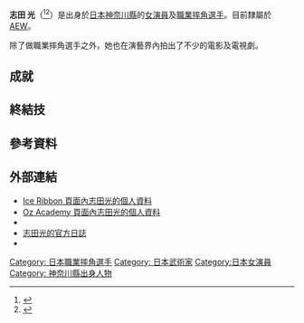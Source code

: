 {{Infobox Pro Wrestler
|name= 志田光
|birthname= 志田 光<ref name=Oz/>
|ringnames=Hikaru<ref name=CMLLGuadalajara/><br />''' 志田光 '''<br />志田勘十郎<ref>{{cite web|url=http://ice-ribbon.ne07.jp/page/resultData_457.html |archiveurl=https://web.archive.org/web/20110423021202/http://ice-ribbon.ne07.jp/page/resultData_457.html |title=ｱｲｽﾘﾎﾞﾝ282 大阪ﾘﾎﾞﾝ 13 時 00 分開始 |archivedate=2011年4月23日 |accessdate=2013年8月24日 |work=[[Ice_Ribbon|Ice Ribbon]] |language=ja |deadurl=yes }}</ref><br />[[Muscle_Girl!|星薫]]<ref>{{cite web|url=http://ice-ribbon.ne07.jp/page/resultData_481.html |archiveurl=https://web.archive.org/web/20120501103755/http://ice-ribbon.ne07.jp/page/resultData_481.html |title=ｱｲｽﾘﾎﾞﾝ272-19 時女子ﾌﾟﾛﾚｽ旗揚げ 1 周年記念 - |archivedate=2012年5月1日 |accessdate=2013年8月24日 |work=[[Ice_Ribbon|Ice Ribbon]] |language=ja |deadurl=yes }}</ref>
|image=Hikaru Shida April 2012.jpg
|image_size=
|caption=2012年4月的志田光
|height={{height|m=1.67}}<!-- In Japan they measure height in meters so that should be first --><ref name=IceRibbon/>
|weight={{convert|57|kg|lb|abbr=on}}<!--In Japan they measure weight in kilograms so that should be first --><ref name=Oz/><ref name=IceRibbon/>
|real_height=
|real_weight=
|birth_date={{birthdate and age|1988|06|11|mf=y}}<ref name=Oz/><ref name=IceRibbon/>
|birth_place={{JPN}}[[神奈川縣|神奈川縣]][[高座郡|高座郡]][[寒川町|寒川町]]<ref name=Oz/><ref name=IceRibbon/>
|death_date=
|death_place=
|resides=
|billed=
|trainer=[[元川惠美|元川惠美]]
|debut=2008年8月23日
|retired=
}}
''' 志田 光 '''（{{bd|1988年|6月11日||catIdx=Shida Hikaru}}<ref name=Oz>{{cite web |url=http://www.oz-a.com/profile/shida.html |archiveurl=https://www.webcitation.org/6EFilL0tO?url=http://www.oz-a.com/profile/shida.html |title=志田 光 |archivedate=2013年2月7日 |accessdate=2013年8月24日 |work=[[Oz_Academy|Oz Academy]] |language=ja |deadurl=yes }}</ref><ref name=IceRibbon>{{cite web | url = http://iceribbon.com/fighter_detail.php?id=2 | title = 志田光 | accessdate = 2013年8月24日 | work = [[Ice_Ribbon|Ice Ribbon]] | language = ja | archive-date = 2017年10月6日 | archive-url = https://web.archive.org/web/20171006113435/http://iceribbon.com/fighter_detail.php?id=2 | dead-url = no }}</ref>）是出身於[[日本|日本]][[神奈川縣|神奈川縣]]的[[女演員|女演員]]及[[職業摔角|職業摔角選手]]。目前隸屬於[[AEW|AEW]]。

除了做職業摔角選手之外，她也在演藝界內拍出了不少的電影及電視劇。

== 成就 ==

== 終結技 ==

== 參考資料 ==
{{reflist|2}}

== 外部連結 ==
{{Portal|職業摔角}}
{{Commons category|Hikaru Shida}}
*[http://iceribbon.com/fighter_detail.php?id=2 Ice Ribbon 頁面內志田光的個人資料] {{Wayback|url=http://iceribbon.com/fighter_detail.php?id=2 |date=20171006113435 }}{{ja icon}}
*[https://web.archive.org/web/20130510023331/http://www.oz-a.com/profile/shida.html Oz Academy 頁面內志田光的個人資料]{{ja icon}}
*{{Twitter|shidahikaru}}{{ja icon}}
*[http://ameblo.jp/shidahikaru/ 志田光的官方日誌] {{Wayback|url=http://ameblo.jp/shidahikaru/ |date=20111128030337 }}{{ja icon}}
*{{iMDb name|3482689}}

{{DEFAULTSORT:Shida, Hikaru}}
[[Category:_日本職業摔角選手|Category: 日本職業摔角選手]]
[[Category:_日本武術家|Category: 日本武術家]]
[[Category:日本女演員|Category:日本女演員]]
[[Category:_神奈川縣出身人物|Category: 神奈川縣出身人物]]
